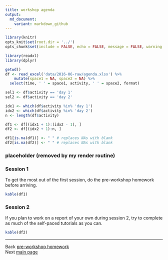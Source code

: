 ```yaml
---
title: workshop agenda
output:
  md_document:
    variant: markdown_github
---
```


```r
library(knitr)
opts_knit$set(root.dir = '../')
opts_chunk$set(include = FALSE, echo = FALSE, message = FALSE, warning = FALSE)
```

```r
library(readxl)
library(dplyr)
```

```r
getwd()
df <- read_excel('data/2016-06-raw/agenda.xlsx') %>% 
	mutate(space1 = NA, space2 = NA) %>%
  select(time, ' ' = space1, activity, ' ' = space2, format) 

sel1 <- df$activity == 'day 1'
sel2 <- df$activity == 'day 2'

idx1 <- which(df$activity %in% 'day 1')
idx2 <- which(df$activity %in% 'day 2')
n <- length(df$activity)

df1 <- df[(idx1 + 1):(idx2 - 1), ]
df2 <- df[(idx2 + 1):n, ]

df1[is.na(df1)] <- " " # replaces NAs with blank
df2[is.na(df2)] <- " " # replaces NAs with blank
```

### placeholder (removed by my render routine)

### Session 1

To get the most out of the first session, do the pre-workshop homework before arriving. 

```r
kable(df1)
```

### Session 2

If you plan to work on a report of your own during session 2, try to complete as much of the self-paced tutorials as you can.

```r
kable(df2)
```


---

Back [pre-workshop homework](102_pre-hw.html)<br>
Next [main page](../index.html)

